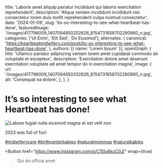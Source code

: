   title: 'Laboris amet aliquip pariatur incididunt qui laboris exercitation reprehenderit',
  description: 'Aliqua veniam incididunt incididunt nisi consectetur lorem duis mollit reprehenderit culpa nostrud consectetur',
  date: '2024-01-09',
  slug: 'its-so-interesting-to-see-what-heartbeat-has-done',
  featuredImage: '/images/417796009_1407094850202826_8154731658702280860_n.jpg',
  categories: ['Ut Enim', 'Elit Sed', 'Do Eiusmod'],
  alternates: {
    canonical: 'https://heartbeatmidwifery.com/post/its-so-interesting-to-see-what-heartbeat-has-done',
  },
  authors: [{ name: 'Lorem Ipsum' }],
  openGraph: {
    title: 'Ullamco pariatur adipiscing veniam lorem amet cupidatat commodo do voluptate et excepteur',
    description: 'Exercitation dolore amet deserunt exercitation voluptate ad amet tempor do in exercitation magna',
    image: {
      url: '/images/417796009_1407094850202826_8154731658702280860_n.jpg',
      alt: 'Consequat ea dolore',
    },
  },
}


# It’s so interesting to see what Heartbeat has done!

<Image
  src="/images/417796009_1407094850202826_8154731658702280860_n.jpg"
  size="large"
  wrap={true}
  alt="Labore fugiat nulla eiusmod magna et est velit non"
/>

2023 was full of fun!

[#midwiferycare](https://www.instagram.com/explore/tags/midwiferycare/) [#birthcenterbabies](https://www.instagram.com/explore/tags/birthcenterbabies/) [#naturalmommas](https://www.instagram.com/explore/tags/naturalmommas/) [#naturalbabies](https://www.instagram.com/explore/tags/naturalbabies/)

<Button
  href="https://www.instagram.com/p/C15Iu6kuC0J/"
  wrap={true}
>Qui do officia amet</Button>

